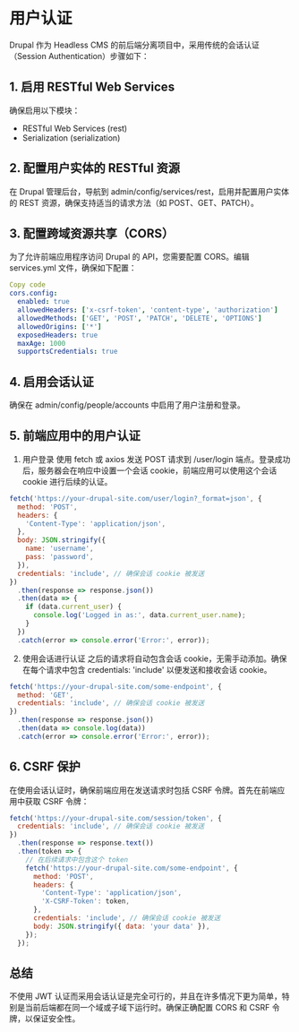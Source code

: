 
<Meta title="开发/用户接口/流程" id="authentication" />

# 用户认证

Drupal 作为 Headless CMS 的前后端分离项目中，采用传统的会话认证（Session Authentication）步骤如下：

## 1. 启用 RESTful Web Services

确保启用以下模块：

- RESTful Web Services (rest)
- Serialization (serialization)

## 2. 配置用户实体的 RESTful 资源

在 Drupal 管理后台，导航到 admin/config/services/rest，启用并配置用户实体的 REST 资源，确保支持适当的请求方法（如 POST、GET、PATCH）。

## 3. 配置跨域资源共享（CORS）

为了允许前端应用程序访问 Drupal 的 API，您需要配置 CORS。编辑 services.yml 文件，确保如下配置：

```yaml
Copy code
cors.config:
  enabled: true
  allowedHeaders: ['x-csrf-token', 'content-type', 'authorization']
  allowedMethods: ['GET', 'POST', 'PATCH', 'DELETE', 'OPTIONS']
  allowedOrigins: ['*']
  exposedHeaders: true
  maxAge: 1000
  supportsCredentials: true
```

## 4. 启用会话认证

确保在 admin/config/people/accounts 中启用了用户注册和登录。

## 5. 前端应用中的用户认证

1. 用户登录
   使用 fetch 或 axios 发送 POST 请求到 /user/login 端点。登录成功后，服务器会在响应中设置一个会话 cookie，前端应用可以使用这个会话 cookie 进行后续的认证。

```javascript
fetch('https://your-drupal-site.com/user/login?_format=json', {
  method: 'POST',
  headers: {
    'Content-Type': 'application/json',
  },
  body: JSON.stringify({
    name: 'username',
    pass: 'password',
  }),
  credentials: 'include', // 确保会话 cookie 被发送
})
  .then(response => response.json())
  .then(data => {
    if (data.current_user) {
      console.log('Logged in as:', data.current_user.name);
    }
  })
  .catch(error => console.error('Error:', error));
```

2. 使用会话进行认证
   之后的请求将自动包含会话 cookie，无需手动添加。确保在每个请求中包含 credentials: 'include' 以便发送和接收会话 cookie。

```javascript
fetch('https://your-drupal-site.com/some-endpoint', {
  method: 'GET',
  credentials: 'include', // 确保会话 cookie 被发送
})
  .then(response => response.json())
  .then(data => console.log(data))
  .catch(error => console.error('Error:', error));
```

## 6. CSRF 保护

在使用会话认证时，确保前端应用在发送请求时包括 CSRF 令牌。首先在前端应用中获取 CSRF 令牌：

```javascript
fetch('https://your-drupal-site.com/session/token', {
  credentials: 'include', // 确保会话 cookie 被发送
})
  .then(response => response.text())
  .then(token => {
    // 在后续请求中包含这个 token
    fetch('https://your-drupal-site.com/some-endpoint', {
      method: 'POST',
      headers: {
        'Content-Type': 'application/json',
        'X-CSRF-Token': token,
      },
      credentials: 'include', // 确保会话 cookie 被发送
      body: JSON.stringify({ data: 'your data' }),
    });
  });
```

## 总结

不使用 JWT 认证而采用会话认证是完全可行的，并且在许多情况下更为简单，特别是当前后端都在同一个域或子域下运行时。确保正确配置 CORS 和 CSRF 令牌，以保证安全性。

